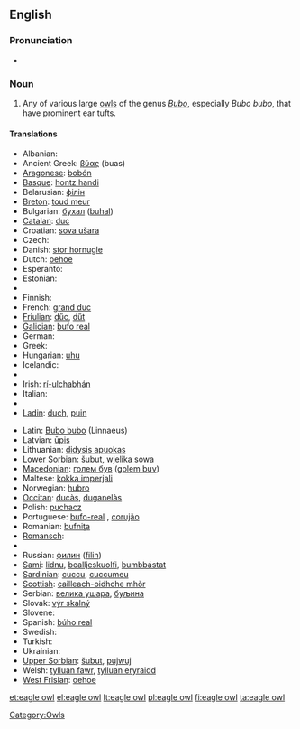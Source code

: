 {{wikipedia}}
==English==

===Pronunciation===
* {{IPA|/'iːgəl'ɑʊl/}}

===Noun===
{{en-noun|sg=[[eagle]] [[owl]]}}

# Any of various large [[owl]]s of the genus ''[[Bubo]]'', especially ''Bubo bubo'', that have prominent ear tufts.

====Translations====
{{trans-top|large owl of Bubo}}
* Albanian: {{t-|sq|bufi|xs=Albanian}}
* Ancient Greek: [[βύας]] {{m}} (buas)
* [[Aragonese]]: [[bobón]] {{m}}
* [[Basque]]: [[hontz handi]]
* Belarusian: [[філін]]
* [[Breton]]: [[toud meur]]
* Bulgarian: [[бухал]] ([[buhal]])
* [[Catalan]]: [[duc]]
* Croatian: [[sova ušara]]
* Czech: {{t+|cs|výr|m}}
* Danish: [[stor hornugle]]
* Dutch: [[oehoe]] {{m}}
* Esperanto: {{t-|eo|gufo|xs=Esperanto}}
* Estonian: {{t+|et|kassikakk}}
* {{trreq|Faroese}}
* Finnish: {{t+|fi|huuhkaja}}
* French: [[grand duc]] {{m}}
* [[Friulian]]: [[dűc]], [[dűt]]
* [[Galician]]: [[bufo real]]
* German: {{t+|de|Uhu|m}}
* Greek: {{t+|el|μπούφος|m|tr=boúfos}}
* Hungarian: [[uhu]]
* Icelandic: {{t+|is|úfur}}
* {{trreq|Indonesian}}
* Irish: [[rí-ulchabhán]]
* Italian: {{t-|it|gufo reale|m}}
* {{trreq|Japanese}}
* [[Ladin]]: [[duch]], [[puin]]
{{trans-mid}}
* Latin: [[Bubo bubo]] (Linnaeus)
* Latvian: [[ūpis]]
* Lithuanian: [[didysis apuokas]]
* [[Lower Sorbian]]: [[šubut]], [[wjelika sowa]]
* [[Macedonian]]: [[голем був]] ([[golem buv]])
* Maltese: [[kokka imperjali]]
* Norwegian: [[hubro]]
* [[Occitan]]: [[ducàs]], [[duganelàs]]
* Polish: [[puchacz]] '' ''
* Portuguese: [[bufo-real]] {{m}}, [[corujão]] {{m}}
* Romanian: [[bufniţa]]
* [[Romansch]]: {{t|rm|piv grond|xs=Romansch}}
* {{trreq|Romany}}
* Russian: [[филин]] ([[filin]]) '' ''
* [[Sami]]: [[lidnu]], [[bealljeskuolfi]], [[bumbbástat]]
* [[Sardinian]]: [[cuccu]], [[cuccumeu]]
* [[Scottish]]: [[cailleach-oidhche mhòr]]
* Serbian: [[велика ушара]], [[буљина]]
* Slovak: [[výr skalný]]
* Slovene: {{t-|sl|velika uharica}}
* Spanish: [[búho real]] {{m}}
* Swedish: {{t+|sv|berguv}}
* Turkish: {{t+|tr|puhu}}
* Ukrainian: {{t+|uk|пугач|xs=Ukrainian}}
* [[Upper Sorbian]]: [[šubut]], [[pujwuj]]
* Welsh: [[tylluan fawr]], [[tylluan eryraidd]]
* [[West Frisian]]: [[oehoe]]
{{trans-bottom}}

[[Category:Owls]]

[[et:eagle owl]]
[[el:eagle owl]]
[[lt:eagle owl]]
[[pl:eagle owl]]
[[fi:eagle owl]]
[[ta:eagle owl]]